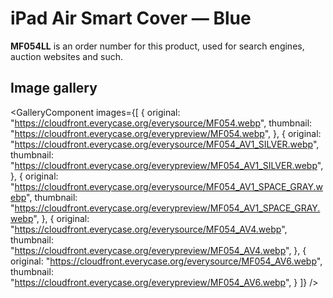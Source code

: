 
# iPad Air Smart Cover — Blue

<Callout type='info' emoji='👉🏻'>**MF054LL** is an order number for this product, used for search engines, auction websites and such.</Callout>

## Image gallery

<GalleryComponent
    images={[
      {
        original: "https://cloudfront.everycase.org/everysource/MF054.webp",
        thumbnail: "https://cloudfront.everycase.org/everypreview/MF054.webp",
      },
      {
        original: "https://cloudfront.everycase.org/everysource/MF054_AV1_SILVER.webp",
        thumbnail: "https://cloudfront.everycase.org/everypreview/MF054_AV1_SILVER.webp",
      },
      {
        original: "https://cloudfront.everycase.org/everysource/MF054_AV1_SPACE_GRAY.webp",
        thumbnail: "https://cloudfront.everycase.org/everypreview/MF054_AV1_SPACE_GRAY.webp",
      },
      {
        original: "https://cloudfront.everycase.org/everysource/MF054_AV4.webp",
        thumbnail: "https://cloudfront.everycase.org/everypreview/MF054_AV4.webp",
      },
      {
        original: "https://cloudfront.everycase.org/everysource/MF054_AV6.webp",
        thumbnail: "https://cloudfront.everycase.org/everypreview/MF054_AV6.webp",
      }
    ]}
  />
